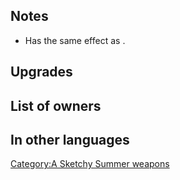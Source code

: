 {{SkillPage Tabs}}{{Weapon Infobox
|tagid=SID_魚の弓＋
|weaponType=Bow
|altWeaponName=Fishie Bow
|might=12
|range=2
|effectiveness=flying
|effect=Effective against flying foes. If unit's HP ≤ 75% and unit initiates combat, unit can make a follow-up attack before foe can counterattack.
|cost=300
|exclusive=0
|userVersion1=Bow
|userVersion2=Arrow
|statModifiers=0,12,0,0,0
|required=Fishie Bow
|refinePaths=default
|refineSP=350
|refineMedals=500
|refineStones=50
|properties=
}}
==Notes==
{{Effective damage bonus|flying}}
* Has the same effect as {{St|Desperation 3}}.
{{Follow-up before counterattack}}

==Upgrades==
{{Weapon Upgrade List}}
==List of owners==
{{Skill Hero List}}
==In other languages==
{{OtherLanguages
|japanese=魚の弓＋
|german=Fischbogen+
|spanishEU=Arco de pez +
|spanishLA=Arco de pez +
|french=Arc poisson +
|italian=Arco ittico+
|chineseTW=魚弓＋
|portuguese=Arco náutico+
}}
{{Weapons Navbox}}
[[Category:A Sketchy Summer weapons]]